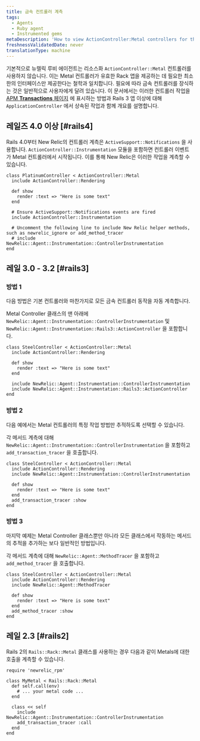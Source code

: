 ```yaml
---
title: 금속 컨트롤러 계측
tags:
  - Agents
  - Ruby agent
  - Instrumented gems
metaDescription: 'How to view ActionController:Metal controllers for the Ruby agent in New Relic''s user interface.'
freshnessValidatedDate: never
translationType: machine
---
```


기본적으로 뉴렐릭 루비 에이전트는 리소스화 `ActionController::Metal` 컨트롤러를 사용하지 않습니다. 이는 Metal 컨트롤러가 유효한 Rack 앱을 제공하는 데 필요한 최소한의 인터페이스만 제공한다는 철학과 일치합니다. 필요에 따라 금속 컨트롤러를 장식하는 것은 일반적으로 사용자에게 달려 있습니다. 이 문서에서는 이러한 컨트롤러 작업을 [APM <DNT>**Transactions**</DNT> 페이지](/docs/apm/applications-menu/monitoring/transactions-page) 에 표시하는 방법과 Rails 3 앱 이상에 대해 `ApplicationController` 에서 상속된 작업과 함께 개요를 설명합니다.

## 레일즈 4.0 이상 [#rails4]

Rails 4.0부터 New Relic의 컨트롤러 계측은 `ActiveSupport::Notifications` 을 사용합니다. `ActionController::Instrumentation` 모듈을 포함하면 컨트롤러 이벤트가 Metal 컨트롤러에서 시작됩니다. 이를 통해 New Relic은 이러한 작업을 계측할 수 있습니다.

```
class PlatinumController < ActionController::Metal
  include ActionController::Rendering

  def show
    render :text => "Here is some text"
  end

  # Ensure ActiveSupport::Notifications events are fired
  include ActionController::Instrumentation

  # Uncomment the following line to include New Relic helper methods, such as newrelic_ignore or add_method_tracer
  # include NewRelic::Agent::Instrumentation::ControllerInstrumentation
end
```

## 레일 3.0 - 3.2 [#rails3]

### 방법 1

다음 방법은 기본 컨트롤러와 마찬가지로 모든 금속 컨트롤러 동작을 자동 계측합니다.

Metal Controller 클래스의 맨 아래에 `NewRelic::Agent::Instrumentation::ControllerInstrumentation` 및 `NewRelic::Agent::Instrumentation::Rails3::ActionController` 을 포함합니다.

```
class SteelController < ActionController::Metal
  include ActionController::Rendering

  def show
    render :text => "Here is some text"
  end

  include NewRelic::Agent::Instrumentation::ControllerInstrumentation
  include NewRelic::Agent::Instrumentation::Rails3::ActionController
end
```

### 방법 2

다음 예에서는 Metal 컨트롤러의 특정 작업 방법만 추적하도록 선택할 수 있습니다.

각 메서드 계측에 대해 `NewRelic::Agent::Instrumentation::ControllerInstrumentation` 을 포함하고 `add_transaction_tracer` 을 호출합니다.

```
class SteelController < ActionController::Metal
  include ActionController::Rendering
  include NewRelic::Agent::Instrumentation::ControllerInstrumentation

  def show
    render :text => "Here is some text"
  end
  add_transaction_tracer :show
end
```

### 방법 3

마지막 예제는 Metal Controller 클래스뿐만 아니라 모든 클래스에서 작동하는 메서드의 추적을 추가하는 보다 일반적인 방법입니다.

각 메서드 계측에 대해 `NewRelic::Agent::MethodTracer` 을 포함하고 `add_method_tracer` 을 호출합니다.

```
class SteelController < ActionController::Metal
  include ActionController::Rendering
  include NewRelic::Agent::MethodTracer

  def show
    render :text => "Here is some text"
  end
  add_method_tracer :show
end
```

## 레일 2.3 [#rails2]

Rails 2의 `Rails::Rack::Metal` 클래스를 사용하는 경우 다음과 같이 Metals에 대한 호출을 계측할 수 있습니다.

```
require 'newrelic_rpm'

class MyMetal < Rails::Rack::Metal
  def self.call(env)
    # ... your metal code ...
  end

  class << self
    include NewRelic::Agent::Instrumentation::ControllerInstrumentation
    add_transaction_tracer :call
  end
end
```
